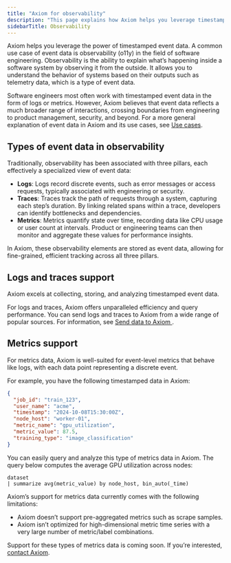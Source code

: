 ```yaml
---
title: "Axiom for observability"
description: "This page explains how Axiom helps you leverage timestamped event data for observability purposes."
sidebarTitle: Observability
---
```


Axiom helps you leverage the power of timestamped event data. A common use case of event data is observability (o11y) in the field of software engineering. Observability is the ability to explain what’s happening inside a software system by observing it from the outside. It allows you to understand the behavior of systems based on their outputs such as telemetry data, which is a type of event data.

Software engineers most often work with timestamped event data in the form of logs or metrics. However, Axiom believes that event data reflects a much broader range of interactions, crossing boundaries from engineering to product management, security, and beyond. For a more general explanation of event data in Axiom and its use cases, see [Use cases](/getting-started-guide/use-cases).

## Types of event data in observability

Traditionally, observability has been associated with three pillars, each effectively a specialized view of event data:

- **Logs**: Logs record discrete events, such as error messages or access requests, typically associated with engineering or security.
- **Traces**: Traces track the path of requests through a system, capturing each step’s duration. By linking related spans within a trace, developers can identify bottlenecks and dependencies.
- **Metrics**: Metrics quantify state over time, recording data like CPU usage or user count at intervals. Product or engineering teams can then monitor and aggregate these values for performance insights.

In Axiom, these observability elements are stored as event data, allowing for fine-grained, efficient tracking across all three pillars.

## Logs and traces support

Axiom excels at collecting, storing, and analyzing timestamped event data.

For logs and traces, Axiom offers unparalleled efficiency and query performance. You can send logs and traces to Axiom from a wide range of popular sources. For information, see [Send data to Axiom
](/send-data/methods).

## Metrics support

For metrics data, Axiom is well-suited for event-level metrics that behave like logs, with each data point representing a discrete event.

For example, you have the following timestamped data in Axiom:

```json
{
  "job_id": "train_123",
  "user_name": "acme",
  "timestamp": "2024-10-08T15:30:00Z",
  "node_host": "worker-01",
  "metric_name": "gpu_utilization",
  "metric_value": 87.5,
  "training_type": "image_classification"
}
```

You can easily query and analyze this type of metrics data in Axiom. The query below computes the average GPU utilization across nodes:

```kusto
dataset
| summarize avg(metric_value) by node_host, bin_auto(_time)
```

Axiom’s support for metrics data currently comes with the following limitations:
- Axiom doesn’t support pre-aggregated metrics such as scrape samples.
- Axiom isn’t optimized for high-dimensional metric time series with a very large number of metric/label combinations.

Support for these types of metrics data is coming soon. If you’re interested, [contact Axiom](https://axiom.co/contact).